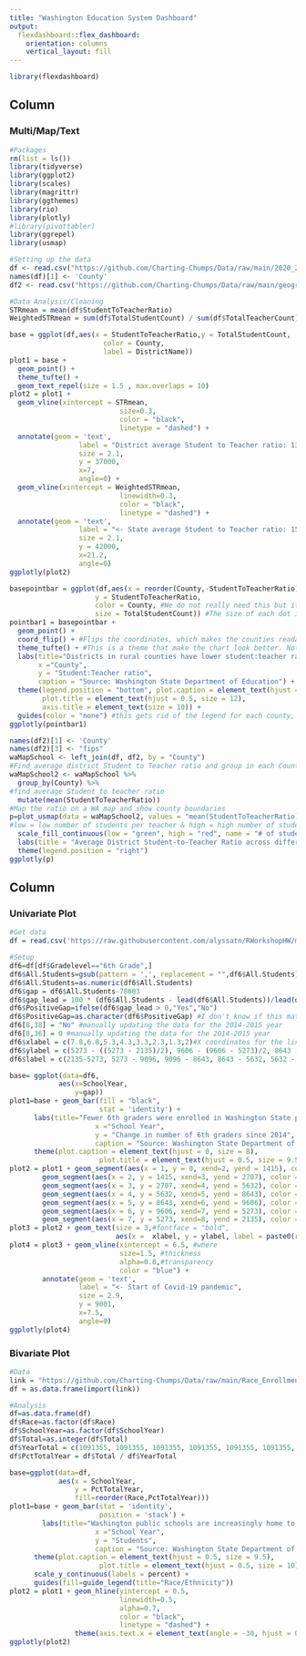 ```yaml
---
title: "Washington Education System Dashboard"
output: 
  flexdashboard::flex_dashboard:
    orientation: columns
    vertical_layout: fill
---
```


```r
library(flexdashboard)
```

Column {data-width=650}
-----------------------------------------------------------------------

### **Multi/Map/Text**

```r
#Packages
rm(list = ls())
library(tidyverse)
library(ggplot2)
library(scales)
library(magrittr)
library(ggthemes)
library(rio)
library(plotly)
#library(pivottabler)
library(ggrepel)
library(usmap)
```


```r
#Setting up the data
df <- read.csv("https://github.com/Charting-Chumps/Data/raw/main/2020_2021_Washington_Public_Schools_Student_Teacher_Ratio.csv")
names(df)[1] <- 'County'
df2 <- read.csv("https://github.com/Charting-Chumps/Data/raw/main/geographic_codes.csv")
```
```r
#Data Analysis/Cleaning
STRmean = mean(df$StudentToTeacherRatio)
WeightedSTRmean = sum(df$TotalStudentCount) / sum(df$TotalTeacherCount)
```
```r
base = ggplot(df,aes(x = StudentToTeacherRatio,y = TotalStudentCount,
                       color = County,
                       label = DistrictName))
plot1 = base + 
  geom_point() + 
  theme_tufte() +
  geom_text_repel(size = 1.5 , max.overlaps = 10)
plot2 = plot1 +
  geom_vline(xintercept = STRmean,
                           size=0.3,
                           color = "black", 
                           linetype = "dashed") + 
  annotate(geom = 'text', 
                 label = "District average Student to Teacher ratio: 13.4 ->",
                 size = 2.1,
                 y = 37000,
                 x=7,
                 angle=0) + 
  geom_vline(xintercept = WeightedSTRmean,
                           linewidth=0.3,
                           color = "black", 
                           linetype = "dashed") + 
  annotate(geom = 'text', 
                 label = "<- State average Student to Teacher ratio: 15.4",
                 size = 2.1,
                 y = 42000,
                 x=21.2,
                 angle=0)
ggplotly(plot2)
```
```r
basepointbar = ggplot(df,aes(x = reorder(County,-StudentToTeacherRatio), #Reordered so that counties with a low student:teacher ratio show up first, and ones with higher student:teacher ratios show up later. We can change this to a different method if we want. I tried reordering by the number of students but that clumped up all the big dots in the same area, so it was kinda ugly
                     y = StudentToTeacherRatio,
                     color = County, #We do not really need this but it make it look nicer.
                     size = TotalStudentCount)) #The size of each dot is proportional to the number of students in that district. R scales this nicely so that some bubbles are not massive and others way too small.
pointbar1 = basepointbar + 
  geom_point() +
  coord_flip() + #Flips the coordinates, which makes the counties readable
  theme_tufte() + #This is a theme that make the chart look better. Not tied to this if someone has something they like more
  labs(title="Districts in rural counties have lower student:teacher ratios than urban districts",
       x ="County",
       y = "Student:Teacher ratio",
       caption = "Source: Washington State Department of Education") +
  theme(legend.position = "bottom", plot.caption = element_text(hjust = 0, size = 8), #these theme parameters are the same as what we had in assignment 2. Can change these if we want.
        plot.title = element_text(hjust = 0.5, size = 12),
        axis.title = element_text(size = 10)) +
  guides(color = "none") #this gets rid of the legend for each county, super ugly
ggplotly(pointbar1)

```


```r
names(df2)[1] <- 'County'
names(df2)[3] <- "fips"
waMapSchool <- left_join(df, df2, by = "County")
#Find average district Student to Teacher ratio and group in each County
waMapSchool2 <- waMapSchool %>%
  group_by(County) %>%
#find average Student to teacher ratio   
  mutate(mean(StudentToTeacherRatio))
#Map the ratio on a WA map and show county boundaries 
p=plot_usmap(data = waMapSchool2, values = "mean(StudentToTeacherRatio)", include = "WA") +
#low = low number of students per teacher & high = high number of students per teacher 
  scale_fill_continuous(low = "green", high = "red", name = "# of students per teacher") + 
  labs(title = "Average District Student-to-Teacher Ratio across different WA Counties") +
  theme(legend.position = "right")
ggplotly(p)
```





Column {data-width=350}
-----------------------------------------------------------------------

### **Univariate Plot**

```r
#Get data
df = read.csv('https://raw.githubusercontent.com/alyssatn/RWorkshopHW/main/Report_Card_Enrollment_from_2014-15_to_Current_Year.csv')
```

```r
#Setup
df6=df[df$Gradelevel=="6th Grade",]
df6$All.Students=gsub(pattern = ',', replacement = "",df6$All.Students)
df6$All.Students=as.numeric(df6$All.Students)
df6$gap = df6$All.Students-78603
df6$gap_lead = 100 * (df6$All.Students - lead(df6$All.Students))/lead(df6$All.Students)
df6$PositiveGap=ifelse(df6$gap_lead > 0,"Yes","No")
df6$PositiveGap=as.character(df6$PositiveGap) #I don't know if this matters but I have it here anyway
df6[8,38] = "No" #manually updating the data for the 2014-2015 year
df6[8,36] = 0 #manually updating the data for the 2014-2015 year
df6$xlabel = c(7.8,6.8,5.3,4.3,3.3,2.3,1.3,2)#X coordinates for the line segment labels
df6$ylabel = c(5273 - ((5273 - 2135)/2), 9606 - (9606 - 5273)/2, 8643 - (8643 - 9606)/2, 8643 - (8643 - 5632)/2,5632 - (5632-2707)/2, 2707 - (2702-1415)/2,(1415/2), 600)#Y coordinates for the line segment labels
df6$label = c(2135-5273, 5273 - 9096, 9096 - 8643, 8643 - 5632, 5632 - 2707, 2707 - 1415, 1415, 0)
```



```r
base= ggplot(data=df6,
            aes(x=SchoolYear,
                y=gap))
plot1=base + geom_bar(fill = "black",
                      stat = 'identity') + 
      labs(title="Fewer 6th graders were enrolled in Washington State public schools after the Covid-19 Pandemic",
                     x ="School Year", 
                     y = "Change in number of 6th graders since 2014",
                     caption = "Source: Washington State Department of Education") + 
      theme(plot.caption = element_text(hjust = 0, size = 8), 
                      plot.title = element_text(hjust = 0.5, size = 9.5), axis.title = element_text(size = 10))
plot2 = plot1 + geom_segment(aes(x = 1, y = 0, xend=2, yend = 1415), color = "green") + 
        geom_segment(aes(x = 2, y = 1415, xend=3, yend = 2707), color = "green") + 
        geom_segment(aes(x = 3, y = 2707, xend=4, yend = 5632), color = "green") + 
        geom_segment(aes(x = 4, y = 5632, xend=5, yend = 8643), color = "green") + 
        geom_segment(aes(x = 5, y = 8643, xend=6, yend = 9606), color = "green") + 
        geom_segment(aes(x = 6, y = 9606, xend=7, yend = 5273), color = "red") + 
        geom_segment(aes(x = 7, y = 5273, xend=8, yend = 2135), color = "red")  
plot3 = plot2 + geom_text(size = 3,#fontface = "bold",
                          aes(x =  xlabel, y = ylabel, label = paste0(round(label,0))))
plot4 = plot3 + geom_vline(xintercept = 6.5, #where
                           size=1.5, #thickness
                           alpha=0.8,#transparency
                           color = "blue") + 
        annotate(geom = 'text', 
                 label = "<- Start of Covid-19 pandemic",
                 size = 2.9,
                 y = 9001,
                 x=7.5,
                 angle=0)
ggplotly(plot4)
```

### **Bivariate Plot**

```r
#Data
link = "https://github.com/Charting-Chumps/Data/raw/main/Race_Enrollment.csv"
df = as.data.frame(import(link))
```

```r
#Analysis
df=as.data.frame(df)
df$Race=as.factor(df$Race)
df$SchoolYear=as.factor(df$SchoolYear)
df$Total=as.integer(df$Total)
df$YearTotal = c(1091355, 1091355, 1091355, 1091355, 1091355, 1091355, 1091355, 1088758, 1088758, 1088758, 1088758, 1088758, 1088758, 1088758, 1140997, 1140997, 1140997, 1140997, 1140997, 1140997, 1140997, 1133507, 1133507, 1133507, 1133507, 1133507, 1133507, 1133507, 1126191, 1126191, 1126191, 1126191, 1126191, 1126191, 1126191, 1113069, 1113069, 1113069, 1113069, 1113069, 1113069, 1113069, 1096921, 1096921, 1096921, 1096921, 1096921, 1096921, 1096921, 1082279, 1082279, 1082279, 1082279, 1082279, 1082279, 1082279)
df$PctTotalYear = df$Total / df$YearTotal
```



```r
base=ggplot(data=df,
            aes(x = SchoolYear,
                y = PctTotalYear,
                fill=reorder(Race,PctTotalYear)))
plot1=base + geom_bar(stat = 'identity',
                      position = 'stack') + 
        labs(title="Washington public schools are increasingly home to students of color",
                     x ="School Year", 
                     y = "Students",
                     caption = "Source: Washington State Department of Education") + 
      theme(plot.caption = element_text(hjust = 0.5, size = 9.5), 
                      plot.title = element_text(hjust = 0.5, size = 10), axis.title = element_text(size = 10)) + 
      scale_y_continuous(labels = percent) + 
      guides(fill=guide_legend(title="Race/Ethnicity"))
plot2 = plot1 + geom_hline(yintercept = 0.5,
                           linewidth=0.5,
                           alpha=0.7,
                           color = "black", 
                           linetype = "dashed") + 
                theme(axis.text.x = element_text(angle = -30, hjust = 0.5))
ggplotly(plot2)
```
